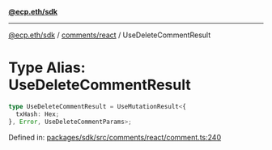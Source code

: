 [**@ecp.eth/sdk**](../../../index.mdx)

***

[@ecp.eth/sdk](/sdk-reference/index.mdx) / [comments/react](/sdk-reference/comments/react/index.mdx) / UseDeleteCommentResult

# Type Alias: UseDeleteCommentResult

```ts
type UseDeleteCommentResult = UseMutationResult<{
  txHash: Hex;
}, Error, UseDeleteCommentParams>;
```

Defined in: [packages/sdk/src/comments/react/comment.ts:240](https://github.com/ecp-eth/comments-monorepo/blob/main/packages/sdk/src/comments/react/comment.ts#L240)
